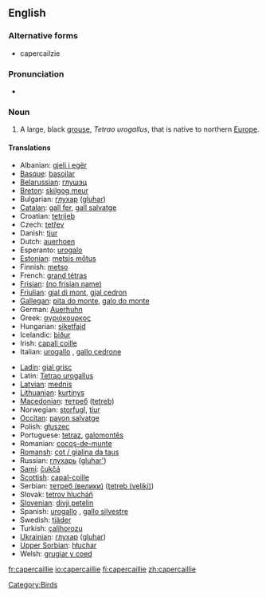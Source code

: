 {{wikipedia}}
==English==

===Alternative forms===
* capercailzie

===Pronunciation===
*{{IPA|/'kɑpɛɽkaɪi/}}

===Noun===
{{en-noun}}

# A large, black [[grouse]], ''Tetrao urogallus'', that is native to northern [[Europe]].

====Translations====
{{trans-top|bird}}
*Albanian: [[gjeli i egër]]
*[[Basque]]: [[basoilar]]
*[[Belarussian]]: [[глушэц]]
*[[Breton]]: [[skilgog meur]]
*Bulgarian: [[глухар]] ([[gluhar]])
*[[Catalan]]: [[gall fer]], [[gall salvatge]]
*Croatian: [[tetrijeb]]
*Czech: [[tetřev]]
*Danish: [[tjur]]
*Dutch: [[auerhoen]] {{n}}
*Esperanto: [[urogalo]]
*[[Estonian]]: [[metsis mőtus]]
*Finnish: [[metso]]
*French: [[grand tétras]] {{m}}
*[[Frisian]]: [[(no frisian name)]]
*[[Friulian]]: [[gjal di mont]], [[gjal cedron]]
*[[Gallegan]]: [[pita do monte]], [[galo do monte]]
*German: [[Auerhuhn]] {{n}}
*Greek: [[αγριόκουρκος]] '' ''
*Hungarian: [[siketfajd]]
*Icelandic: [[þiður]]
*Irish: [[capall coille]]
*Italian: [[urogallo]] {{m}}, [[gallo cedrone]] {{m}}
{{trans-mid}}
*[[Ladin]]: [[gial grisc]]
*Latin: [[Tetrao urogallus]] '' ''
*[[Latvian]]: [[mednis]]
*[[Lithuanian]]: [[kurtinys]]
*[[Macedonian]]: [[тетреб]] ([[tetreb]])
*Norwegian: [[storfugl]], [[tiur]]
*[[Occitan]]: [[pavon salvatge]]
*Polish: [[głuszec]] '' ''
*Portuguese: [[tetraz]], [[galomontês]]
*Romanian: [[cocoş-de-munte]]
*[[Romansh]]: [[cot / gialina da taus]]
*Russian: [[глухарь]] ([[gluhar']]) '' ''
*[[Sami]]: [[čukčá]]
*[[Scottish]]: [[capal-coille]]
*Serbian: [[тетреб (велики)]] ([[tetreb (veliki)]])
*Slovak: [[tetrov hlucháň]]
*[[Slovenian]]: [[divji petelin]]
*Spanish: [[urogallo]] {{m}}, [[gallo silvestre]] {{m}}
*Swedish: [[tjäder]]
*Turkish: [[çalihorozu]]
*[[Ukrainian]]: [[глухар]] ([[gluhar]])
*[[Upper Sorbian]]: [[hłuchar]]
*Welsh: [[grugiar y coed]]
{{trans-bottom}}

[[Category:Birds]]

[[fr:capercaillie]]
[[io:capercaillie]]
[[fi:capercaillie]]
[[zh:capercaillie]]